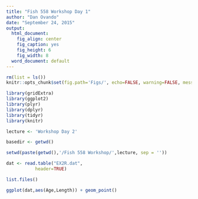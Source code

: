 ```yaml
---
title: "Fish 558 Workshop Day 1"
author: "Dan Ovando"
date: "September 24, 2015"
output:
  html_document:
    fig_align: center
    fig_caption: yes
    fig_height: 6
    fig_width: 8
  word_document: default
---
```

```r
rm(list = ls())
knitr::opts_chunk$set(fig.path='Figs/', echo=FALSE, warning=FALSE, message=FALSE)

library(gridExtra)
library(ggplot2)
library(plyr)
library(dplyr)
library(tidyr)
library(knitr)
```

```r

lecture <- 'Workshop Day 2'

basedir <- getwd()

setwd(paste(getwd(),'/Fish 558 Workshop/',lecture, sep = ''))

dat <- read.table("EX2R.dat", 
           header=TRUE)

list.files()

ggplot(dat,aes(Age,Length)) + geom_point()

```